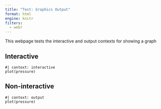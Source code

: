 ```yaml
---
title: "Test: Graphics Output"
format: html
engine: knitr
filters:
  - webr
---
```


This webpage tests the interactive and output contexts for showing a graph

## Interactive
```webr-r
#| context: interactive
plot(pressure)
```

## Non-interactive
```webr-r
#| context: output
plot(pressure)
```